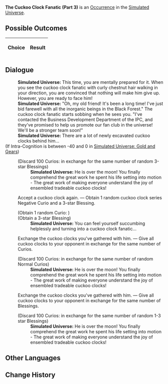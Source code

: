 {{Simulated Universe Event Infobox
|title         = The Cuckoo Clock Fanatic (Part 3)
|image         = Random Event Twin.png
|type          =
|domains_su    = Occurrence
|domains_ext   = Occurrence
|domains_swarm = 
|domains_gng   = 
|requirements  =
|prev          = {{tx}}
|next          = {{tx}}
|indexRewards  =
|characters    = 
}}
'''The Cuckoo Clock Fanatic (Part 3)''' is an [[Simulated Universe/Occurrence|Occurrence]] in the [[Simulated Universe]].

==Possible Outcomes==
{| class="article-table"
!Choice
!Result

|}

<!--
==Gameplay Notes==

-->
==Dialogue==
{{Dialogue Start}}
:'''Simulated Universe:''' This time, you are mentally prepared for it. When you see the cuckoo clock fanatic with curly chestnut hair walking in your direction, you are convinced that nothing will make him give up. However, you are ready to face him!
:'''Simulated Universe:''' "Oh, my old friend! It's been a long time! I've just bid farewell with all the inorganic beings in the Black Forest." The cuckoo clock fanatic starts sobbing when he sees you. "I've contacted the Business Development Department of the IPC, and they've promised to help us promote our fan club in the universe! We'll be a stronger team soon!"
:'''Simulated Universe:''' There are a lot of newly excavated cuckoo clocks behind him...
;(If Intra-Cognition is between -40 and 0 in [[Simulated Universe: Gold and Gears]])
:{{SU Special Dialogue|Erudition|Trade your most cherished cuckoo clock with him.|Discard 2 cuckoo clock series negative Curio(s) and gain 2 3-star Blessing(s).}}
:;(Discard 100 Curios<nowiki>:</nowiki> {{tx}}<!--ID: 32021--> in exchange for the same number of random 3-star Blessings)
::'''Simulated Universe:''' He is over the moon! You finally comprehend the great work he spent his life setting into motion - The great work of making everyone understand the joy of ensembled tradeable cuckoo clocks!
:{{DIcon|Star}} Accept a cuckoo clock again. &mdash; Obtain 1 random cuckoo clock series Negative Curio and a 3-star Blessing.
:;(Obtain 1 random Curio<nowiki>:</nowiki> {{tx}}<!--ID: 32020-->)
:;(Obtain a 3-star Blessing)
::'''Simulated Universe:''' You can feel yourself succumbing helplessly and turning into a cuckoo clock fanatic...
:{{DIcon|Star}} Exchange the cuckoo clocks you've gathered with him. &mdash; Give all cuckoo clocks to your opponent in exchange for the same number of Curios.
:;(Discard 100 Curios<nowiki>:</nowiki> {{tx}}<!--ID: 32021--> in exchange for the same number of random Normal Curios)
::'''Simulated Universe:''' He is over the moon! You finally comprehend the great work he spent his life setting into motion - The great work of making everyone understand the joy of ensembled tradeable cuckoo clocks!
:{{DIcon|Star}} Exchange the cuckoo clocks you've gathered with him. &mdash; Give all cuckoo clocks to your opponent in exchange for the same number of Blessings.
:;(Discard 100 Curios<nowiki>:</nowiki> {{tx}}<!--ID: 32021--> in exchange for the same number of random 1-3 star Blessings)
::'''Simulated Universe:''' He is over the moon! You finally comprehend the great work he spent his life setting into motion - The great work of making everyone understand the joy of ensembled tradeable cuckoo clocks!
{{Dialogue End}}

==Other Languages==
{{Other Languages
|en    = The Cuckoo Clock Fanatic (Part 3)
|zhs   = 咕咕钟狂热粉丝（其三）
|zht   = 咕咕鐘狂熱愛好者（其三）
|ja    = 鳩時計の熱狂的ファン（3）
|ko    = 뻐꾸기 시계의 광팬 (3)
|es    = El fanático del reloj de cuco III
|fr    = Collectionneur de coucous (partie 3)
|ru    = Фанат часов с кукушкой III
|th    = แฟนคลับผู้คลั่งไคล้ Cuckoo Clock (3)
|vi    = Fan Cuồng Đồng Hồ Cúc Cu 3
|de    = Der Kuckucksuhren-Fanatiker (Teil 3)
|id    = Fanatik Jam Cuckoo (3)
|pt    = O Fanático dos Relógios Cuco (Parte 3)
}}

==Change History==
{{Change History|1.0}}
